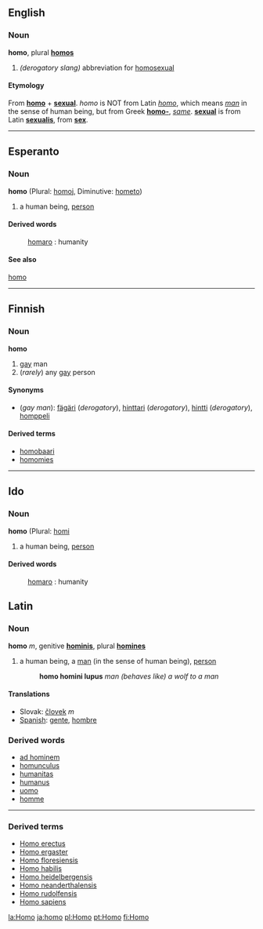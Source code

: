 ==English==
===Noun===
'''homo''', plural '''[[homos]]'''

# ''(derogatory slang)'' abbreviation for [[homosexual]]

====Etymology====
From '''[[homo]]''' + '''[[sexual]]'''. ''homo'' is NOT from Latin ''[[homo]]'', which means ''[[man]]'' in the sense of human being, but from Greek '''[[homo-]]''', ''[[same]]''.  '''[[sexual]]''' is from Latin '''[[sexualis]]''', from '''[[sex]]'''.

----
==Esperanto==
===Noun===
'''homo'''  (Plural: [[homoj]], Diminutive: [[hometo]])
# a human being, [[person]]
====Derived words====
: [[homaro]] : humanity
====See also====
[[ReVo:hom|homo]]

----

==Finnish==

===Noun===
'''homo'''  
#[[gay]] man
#(''rarely'') any [[gay]] person

====Synonyms====
*(''gay man''): [[fägäri]] (''derogatory''), [[hinttari]] (''derogatory''), [[hintti]] (''derogatory''), [[homppeli]]

====Derived terms====
*[[homobaari]]
*[[homomies]]

--------

==Ido==
===Noun===
'''homo'''  (Plural: [[homi]]
# a human being, [[person]]
====Derived words====
: [[homaro]] : humanity


==Latin==
===Noun===
'''homo''' ''m'', genitive '''[[hominis]]''', plural '''[[homines]]'''

# a human being, a [[man]] (in the sense of human being), [[person]]
#:'''homo homini lupus''' ''man (behaves like) a wolf to a man''

====Translations====
<!-- Unlike the confusing English "man" with its double meaning of a human or a male, many languages have a direct translation of this word -->
* Slovak: [[človek#Slovak|človek]] ''m''
*[[Spanish]]: [[gente]], [[hombre]]

===Derived words===
*[[ad hominem]]
*[[homunculus]]
*[[humanitas]]
*[[humanus]]
*[[uomo]]
*[[homme]]

----
{{Taxonomy|Genus|[[Homo]]|(in the [[Subfamily]] ''[[Homininae]]'') various [[species]] of [[man]], all but one of which is [[extinct]]}}
===Derived terms===
*[[Homo erectus]]
*[[Homo ergaster]]
*[[Homo floresiensis]]
*[[Homo habilis]]
*[[Homo heidelbergensis]]
*[[Homo neanderthalensis]]
*[[Homo rudolfensis]]
*[[Homo sapiens]]

[[la:Homo]]
[[ja:homo]]
[[pl:Homo]]
[[pt:Homo]]
[[fi:Homo]]